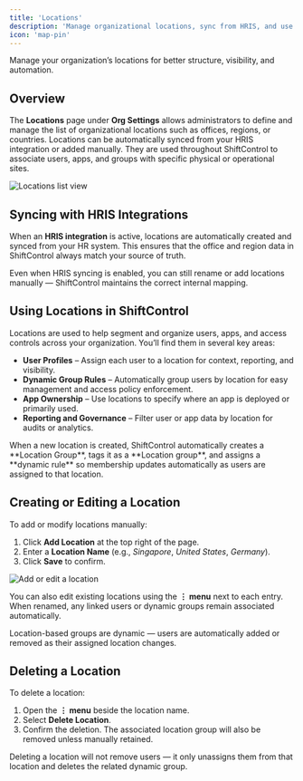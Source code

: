 ```yaml
---
title: 'Locations'
description: 'Manage organizational locations, sync from HRIS, and use locations for user and group assignments.'
icon: 'map-pin'
---
```



<p style={{fontSize: "large"}}>Manage your organization’s locations for better structure, visibility, and automation.</p>

## Overview

The **Locations** page under **Org Settings** allows administrators to define and manage the list of organizational locations such as offices, regions, or countries.
Locations can be automatically synced from your HRIS integration or added manually. They are used throughout ShiftControl to associate users, apps, and groups with specific physical or operational sites.

<img
    src="/img/ShiftControl/Settings/Settings-locations.png"
    alt="Locations list view"
/>

## Syncing with HRIS Integrations

When an **HRIS integration** is active, locations are automatically created and synced from your HR system.
This ensures that the office and region data in ShiftControl always match your source of truth.

<Admonition type="tip">
    Even when HRIS syncing is enabled, you can still rename or add locations manually — ShiftControl maintains the correct internal mapping.
</Admonition>

## Using Locations in ShiftControl

Locations are used to help segment and organize users, apps, and access controls across your organization.
You’ll find them in several key areas:

- **User Profiles** – Assign each user to a location for context, reporting, and visibility.
- **Dynamic Group Rules** – Automatically group users by location for easy management and access policy enforcement.
- **App Ownership** – Use locations to specify where an app is deployed or primarily used.
- **Reporting and Governance** – Filter user or app data by location for audits or analytics.

<Admonition type="note">
    When a new location is created, ShiftControl automatically creates a **Location Group**, tags it as a **Location group**, and assigns a **dynamic rule** so membership updates automatically as users are assigned to that location.
</Admonition>

## Creating or Editing a Location

To add or modify locations manually:

1. Click **Add Location** at the top right of the page.
2. Enter a **Location Name** (e.g., *Singapore*, *United States*, *Germany*).
3. Click **Save** to confirm.

<img
    src="/img/ShiftControl/Settings/Settings-create-edit-a-location.png"
    alt="Add or edit a location"
/>

You can also edit existing locations using the **⋮ menu** next to each entry.
When renamed, any linked users or dynamic groups remain associated automatically.

<Admonition type="tip">
    Location-based groups are dynamic — users are automatically added or removed as their assigned location changes.
</Admonition>

## Deleting a Location

To delete a location:
1. Open the **⋮ menu** beside the location name.
2. Select **Delete Location**.
3. Confirm the deletion. The associated location group will also be removed unless manually retained.

<Admonition type="note">
    Deleting a location will not remove users — it only unassigns them from that location and deletes the related dynamic group.
</Admonition>
